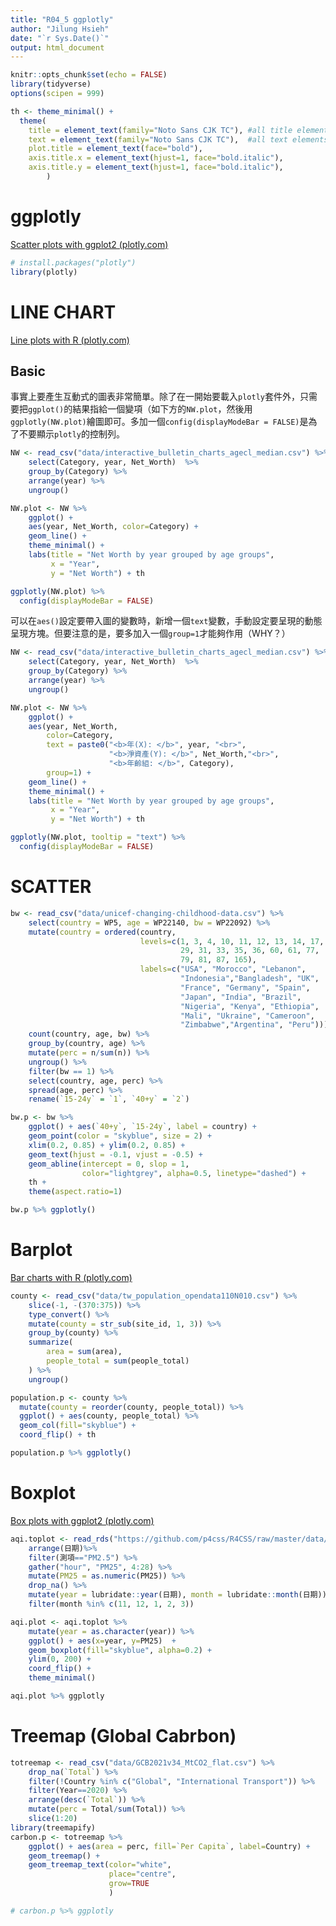 ```yaml
---
title: "R04_5 ggplotly"
author: "Jilung Hsieh"
date: "`r Sys.Date()`"
output: html_document
---
```


```r
knitr::opts_chunk$set(echo = FALSE)
library(tidyverse)
options(scipen = 999)

th <- theme_minimal() + 
  theme(
    title = element_text(family="Noto Sans CJK TC"), #all title elements
    text = element_text(family="Noto Sans CJK TC"),  #all text elements
    plot.title = element_text(face="bold"),
    axis.title.x = element_text(hjust=1, face="bold.italic"),
    axis.title.y = element_text(hjust=1, face="bold.italic"),
        )

```

# ggplotly

[Scatter plots with ggplot2 (plotly.com)](https://plotly.com/ggplot2/line-and-scatter/)

```r

# install.packages("plotly")
library(plotly)
```

# LINE CHART

[Line plots with R (plotly.com)](https://plotly.com/r/line-charts/)

## Basic

事實上要產生互動式的圖表非常簡單。除了在一開始要載入`plotly`套件外，只需要把`ggplot()`的結果指給一個變項（如下方的`NW.plot`，然後用`ggplotly(NW.plot)`繪圖即可。多加一個`config(displayModeBar = FALSE)`是為了不要顯示`plotly`的控制列。

```r
NW <- read_csv("data/interactive_bulletin_charts_agecl_median.csv") %>%
    select(Category, year, Net_Worth)  %>%
    group_by(Category) %>%
    arrange(year) %>%
    ungroup()

NW.plot <- NW %>%    
    ggplot() + 
    aes(year, Net_Worth, color=Category) + 
    geom_line() + 
    theme_minimal() + 
    labs(title = "Net Worth by year grouped by age groups",
         x = "Year",
         y = "Net Worth") + th

ggplotly(NW.plot) %>%
  config(displayModeBar = FALSE)
```

可以在`aes()`設定要帶入圖的變數時，新增一個`text`變數，手動設定要呈現的動態呈現方塊。但要注意的是，要多加入一個`group=1`才能夠作用（WHY？）

```r
NW <- read_csv("data/interactive_bulletin_charts_agecl_median.csv") %>%
    select(Category, year, Net_Worth)  %>%
    group_by(Category) %>%
    arrange(year) %>%
    ungroup()

NW.plot <- NW %>%    
    ggplot() + 
    aes(year, Net_Worth, 
        color=Category, 
        text = paste0("<b>年(X): </b>", year, "<br>",
                      "<b>淨資產(Y): </b>", Net_Worth,"<br>",
                      "<b>年齡組: </b>", Category),
        group=1) + 
    geom_line() + 
    theme_minimal() + 
    labs(title = "Net Worth by year grouped by age groups",
         x = "Year",
         y = "Net Worth") + th

ggplotly(NW.plot, tooltip = "text") %>%
  config(displayModeBar = FALSE)
```

# SCATTER

```r
bw <- read_csv("data/unicef-changing-childhood-data.csv") %>% 
    select(country = WP5, age = WP22140, bw = WP22092) %>%
    mutate(country = ordered(country, 
                             levels=c(1, 3, 4, 10, 11, 12, 13, 14, 17, 
                                      29, 31, 33, 35, 36, 60, 61, 77, 
                                      79, 81, 87, 165), 
                             labels=c("USA", "Morocco", "Lebanon",
                                      "Indonesia","Bangladesh", "UK", 
                                      "France", "Germany", "Spain", 
                                      "Japan", "India", "Brazil", 
                                      "Nigeria", "Kenya", "Ethiopia",
                                      "Mali", "Ukraine", "Cameroon", 
                                      "Zimbabwe","Argentina", "Peru"))) %>%
    count(country, age, bw) %>%
    group_by(country, age) %>%
    mutate(perc = n/sum(n)) %>% 
    ungroup() %>%
    filter(bw == 1) %>%
    select(country, age, perc) %>%
    spread(age, perc) %>%
    rename(`15-24y` = `1`, `40+y` = `2`)
```

```r
bw.p <- bw %>%
    ggplot() + aes(`40+y`, `15-24y`, label = country) + 
    geom_point(color = "skyblue", size = 2) + 
    xlim(0.2, 0.85) + ylim(0.2, 0.85) + 
    geom_text(hjust = -0.1, vjust = -0.5) + 
    geom_abline(intercept = 0, slop = 1, 
                color="lightgrey", alpha=0.5, linetype="dashed") + 
    th + 
    theme(aspect.ratio=1)
```

```r
bw.p %>% ggplotly()
```

# Barplot

[Bar charts with R (plotly.com)](https://plotly.com/r/bar-charts/)

```r
county <- read_csv("data/tw_population_opendata110N010.csv") %>%
    slice(-1, -(370:375)) %>%
    type_convert() %>%
    mutate(county = str_sub(site_id, 1, 3)) %>%
    group_by(county) %>%
    summarize(
        area = sum(area), 
        people_total = sum(people_total)
    ) %>%
    ungroup()

population.p <- county %>%
  mutate(county = reorder(county, people_total)) %>%
  ggplot() + aes(county, people_total) %>%
  geom_col(fill="skyblue") +
  coord_flip() + th
```

```r
population.p %>% ggplotly()
```

# Boxplot

[Box plots with ggplot2 (plotly.com)](https://plotly.com/ggplot2/box-plots/)

```r
aqi.toplot <- read_rds("https://github.com/p4css/R4CSS/raw/master/data/AQI_Chaozhou.rds") %>%
    arrange(日期)%>%
    filter(測項=="PM2.5") %>%
    gather("hour", "PM25", 4:28) %>%
    mutate(PM25 = as.numeric(PM25)) %>%
    drop_na() %>%
    mutate(year = lubridate::year(日期), month = lubridate::month(日期)) %>%
    filter(month %in% c(11, 12, 1, 2, 3))

aqi.plot <- aqi.toplot %>%
    mutate(year = as.character(year)) %>%
    ggplot() + aes(x=year, y=PM25)  + 
    geom_boxplot(fill="skyblue", alpha=0.2) + 
    ylim(0, 200) + 
    coord_flip() + 
    theme_minimal()
```

```r
aqi.plot %>% ggplotly
```

# Treemap (Global Cabrbon)

```r
totreemap <- read_csv("data/GCB2021v34_MtCO2_flat.csv") %>% 
    drop_na(`Total`) %>%
    filter(!Country %in% c("Global", "International Transport")) %>%
    filter(Year==2020) %>%
    arrange(desc(`Total`)) %>%
    mutate(perc = Total/sum(Total)) %>%
    slice(1:20)
library(treemapify)
carbon.p <- totreemap %>%
    ggplot() + aes(area = perc, fill=`Per Capita`, label=Country) +
    geom_treemap() + 
    geom_treemap_text(color="white", 
                      place="centre", 
                      grow=TRUE
                      )
```

```r
# carbon.p %>% ggplotly
```
